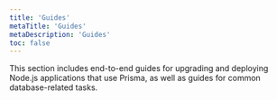 ```yaml
---
title: 'Guides'
metaTitle: 'Guides'
metaDescription: 'Guides'
toc: false
---
```


<TopBlock>

This section includes end-to-end guides for upgrading and deploying Node.js applications that use Prisma, as well as guides for common database-related tasks.

<Subsections depth="3" />

</TopBlock>

